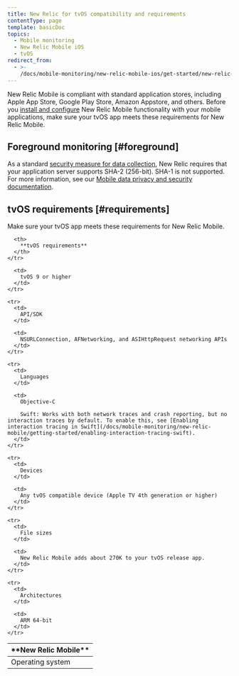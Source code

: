 ```yaml
---
title: New Relic for tvOS compatibility and requirements
contentType: page
template: basicDoc
topics:
  - Mobile monitoring
  - New Relic Mobile iOS
  - tvOS
redirect_from:
  - >-
    /docs/mobile-monitoring/new-relic-mobile-ios/get-started/new-relic-tvos-compatibility-requirements/
---
```


New Relic Mobile is compliant with standard application stores, including Apple App Store, Google Play Store, Amazon Appstore, and others. Before you [install and configure](/docs/mobile-monitoring/new-relic-mobile-ios/tvos/tvos-installation-configuration) New Relic Mobile functionality with your mobile applications, make sure your tvOS app meets these requirements for New Relic Mobile.

## Foreground monitoring [#foreground]

As a standard [security measure for data collection](/docs/accounts-partnerships/accounts/security/data-security), New Relic requires that your application server supports SHA-2 (256-bit). SHA-1 is not supported. For more information, see our [Mobile data privacy and security documentation](/docs/mobile-monitoring/new-relic-mobile/get-started/security-mobile-apps).

## tvOS requirements [#requirements]

Make sure your tvOS app meets these requirements for New Relic Mobile.

<Table>
  <thead>
    <tr>
      <th width={200}>
        **New Relic Mobile**
      </th>

      <th>
        **tvOS requirements**
      </th>
    </tr>
  </thead>

  <tbody>
    <tr>
      <td>
        Operating system
      </td>

      <td>
        tvOS 9 or higher
      </td>
    </tr>

    <tr>
      <td>
        API/SDK
      </td>

      <td>
        NSURLConnection, AFNetworking, and ASIHttpRequest networking APIs
      </td>
    </tr>

    <tr>
      <td>
        Languages
      </td>

      <td>
        Objective-C

        Swift: Works with both network traces and crash reporting, but no interaction traces by default. To enable this, see [Enabling interaction tracing in Swift](/docs/mobile-monitoring/new-relic-mobile/getting-started/enabling-interaction-tracing-swift).
      </td>
    </tr>

    <tr>
      <td>
        Devices
      </td>

      <td>
        Any tvOS compatible device (Apple TV 4th generation or higher)
      </td>
    </tr>

    <tr>
      <td>
        File sizes
      </td>

      <td>
        New Relic Mobile adds about 270K to your tvOS release app.
      </td>
    </tr>

    <tr>
      <td>
        Architectures
      </td>

      <td>
        ARM 64-bit
      </td>
    </tr>
  </tbody>
</Table>
